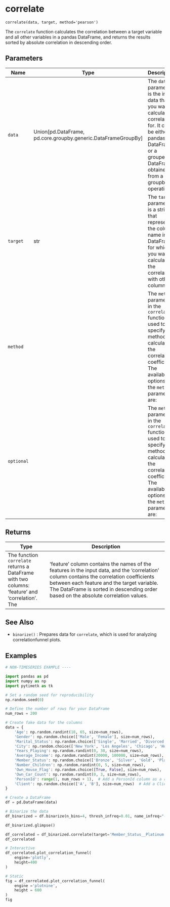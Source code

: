 # correlate { #pytimetk.correlate }

`correlate(data, target, method='pearson')`

The `correlate` function calculates the correlation between a target variable and all other
variables in a pandas DataFrame, and returns the results sorted by absolute correlation in
descending order.

## Parameters

| Name       | Type                                                            | Description                                                                                                                                                                         | Default     |
|------------|-----------------------------------------------------------------|-------------------------------------------------------------------------------------------------------------------------------------------------------------------------------------|-------------|
| `data`     | Union\[pd.DataFrame, pd.core.groupby.generic.DataFrameGroupBy\] | The `data` parameter is the input data that you want to calculate correlations for. It can be either a pandas DataFrame or a grouped DataFrame obtained from a groupby operation.   | _required_  |
| `target`   | str                                                             | The `target` parameter is a string that represents the column name in the DataFrame for which you want to calculate the correlation with other columns.                             | _required_  |
| `method`   |                                                                 | The `method` parameter in the `correlate` function is used to specify the method for calculating the correlation coefficient. The available options for the `method` parameter are: | `'pearson'` |
| `optional` |                                                                 | The `method` parameter in the `correlate` function is used to specify the method for calculating the correlation coefficient. The available options for the `method` parameter are: | `'pearson'` |

## Returns

| Type                                                                                            | Description                                                                                                                                                                                                                                                                   |
|-------------------------------------------------------------------------------------------------|-------------------------------------------------------------------------------------------------------------------------------------------------------------------------------------------------------------------------------------------------------------------------------|
| The function `correlate` returns a DataFrame with two columns: 'feature' and 'correlation'. The | 'feature' column contains the names of the features in the input data, and the 'correlation' column contains the correlation coefficients between each feature and the target variable. The DataFrame is sorted in descending order based on the absolute correlation values. |

## See Also

- `binarize()` : Prepares data for `correlate`, which is used for analyzing correlationfunnel plots.

## Examples

``` python
# NON-TIMESERIES EXAMPLE ----

import pandas as pd
import numpy as np
import pytimetk as tk

# Set a random seed for reproducibility
np.random.seed(0)

# Define the number of rows for your DataFrame
num_rows = 200

# Create fake data for the columns
data = {
    'Age': np.random.randint(18, 65, size=num_rows),
    'Gender': np.random.choice(['Male', 'Female'], size=num_rows),
    'Marital_Status': np.random.choice(['Single', 'Married', 'Divorced'], size=num_rows),
    'City': np.random.choice(['New York', 'Los Angeles', 'Chicago', 'Houston', 'Miami'], size=num_rows),
    'Years_Playing': np.random.randint(0, 30, size=num_rows),
    'Average_Income': np.random.randint(20000, 100000, size=num_rows),
    'Member_Status': np.random.choice(['Bronze', 'Silver', 'Gold', 'Platinum'], size=num_rows),
    'Number_Children': np.random.randint(0, 5, size=num_rows),
    'Own_House_Flag': np.random.choice([True, False], size=num_rows),
    'Own_Car_Count': np.random.randint(0, 3, size=num_rows),
    'PersonId': range(1, num_rows + 1),  # Add a PersonId column as a row count
    'Client': np.random.choice(['A', 'B'], size=num_rows)  # Add a Client column with random values 'A' or 'B'
}

# Create a DataFrame
df = pd.DataFrame(data)

# Binarize the data
df_binarized = df.binarize(n_bins=4, thresh_infreq=0.01, name_infreq="-OTHER", one_hot=True)

df_binarized.glimpse()    
```

``` python
df_correlated = df_binarized.correlate(target='Member_Status__Platinum')
df_correlated
```

``` python
# Interactive
df_correlated.plot_correlation_funnel(
    engine='plotly', 
    height=400
)
```

``` python
# Static
fig = df_correlated.plot_correlation_funnel(
    engine ='plotnine', 
    height = 600
)
fig
```